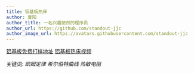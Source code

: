 ```yaml
---
title: 铝基板热床
author: 夏阳
author_title: 一名兴趣使然的程序员
author_url: https://github.com/standout-jjc
author_image_url: https://avatars.githubusercontent.com/standout-jjc
---
```


[铝基板免费打样地址](https://www.jiepei.com/Activity/newfree.html)
[铝基板热床视频](https://www.bilibili.com/video/BV14L4y1e7eN)

关键词: *欧姆定律* *希尔伯特曲线* *热敏电阻*
